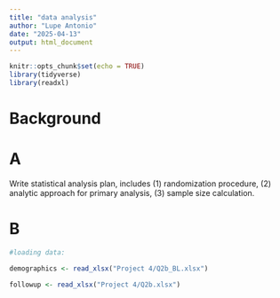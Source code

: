 ```yaml
---
title: "data analysis"
author: "Lupe Antonio"
date: "2025-04-13"
output: html_document
---
```


```r
knitr::opts_chunk$set(echo = TRUE)
library(tidyverse)
library(readxl)
```

# Background



# A

Write statistical analysis plan, includes (1) randomization procedure, (2) analytic approach for primary analysis, (3) sample size calculation.




# B

```r
#loading data:

demographics <- read_xlsx("Project 4/Q2b_BL.xlsx")

followup <- read_xlsx("Project 4/Q2b.xlsx")
```

